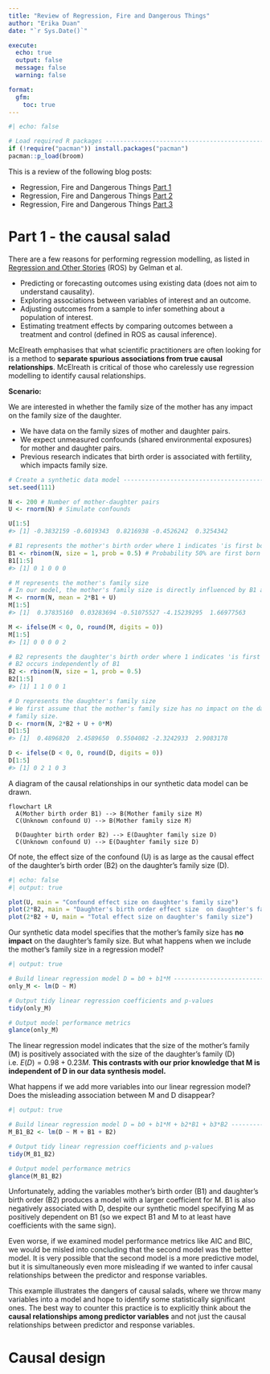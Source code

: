 ```yaml
---
title: "Review of Regression, Fire and Dangerous Things"
author: "Erika Duan"
date: "`r Sys.Date()`"

execute:
  echo: true
  output: false
  message: false
  warning: false

format:
  gfm:
    toc: true
---
```


```r
#| echo: false 

# Load required R packages -----------------------------------------------------
if (!require("pacman")) install.packages("pacman")
pacman::p_load(broom) 
```

This is a review of the following blog posts:    

+ Regression, Fire and Dangerous Things [Part 1](https://elevanth.org/blog/2021/06/15/regression-fire-and-dangerous-things-1-3/)   
+ Regression, Fire and Dangerous Things [Part 2](https://elevanth.org/blog/2021/06/21/regression-fire-and-dangerous-things-2-3/)   
+ Regression, Fire and Dangerous Things [Part 3](https://elevanth.org/blog/2021/06/29/regression-fire-and-dangerous-things-3-3/)  

# Part 1 - the causal salad    

There are a few reasons for performing regression modelling, as listed in [Regression and Other Stories](https://avehtari.github.io/ROS-Examples/) (ROS) by Gelman et al.   

+ Predicting or forecasting outcomes using existing data (does not aim to understand causality).  
+ Exploring associations between variables of interest and an outcome.  
+ Adjusting outcomes from a sample to infer something about a population of interest.  
+ Estimating treatment effects by comparing outcomes between a treatment and control (defined in ROS as causal inference).  

McElreath emphasises that what scientific practitioners are often looking for is a method to **separate spurious associations from true causal relationships**. McElreath is critical of those who carelessly use regression modelling to identify causal relationships.    

**Scenario:**    

We are interested in whether the family size of the mother has any impact on the family size of the daughter.  

+ We have data on the family sizes of mother and daughter pairs.  
+ We expect unmeasured confounds (shared environmental exposures) for mother and daughter pairs.  
+ Previous research indicates that birth order is associated with fertility, which impacts family size.  

```r
# Create a synthetic data model ------------------------------------------------
set.seed(111)

N <- 200 # Number of mother-daughter pairs
U <- rnorm(N) # Simulate confounds

U[1:5]
#> [1] -0.3832159 -0.6019343  0.8216938 -0.4526242  0.3254342

# B1 represents the mother's birth order where 1 indicates 'is first born'
B1 <- rbinom(N, size = 1, prob = 0.5) # Probability 50% are first born
B1[1:5]
#> [1] 0 1 0 0 0

# M represents the mother's family size
# In our model, the mother's family size is directly influenced by B1 and U
M <- rnorm(N, mean = 2*B1 + U) 
M[1:5]
#> [1]  0.37835160  0.03283694 -0.51075527 -4.15239295  1.66977563

M <- ifelse(M < 0, 0, round(M, digits = 0))
M[1:5]
#> [1] 0 0 0 0 2

# B2 represents the daughter's birth order where 1 indicates 'is first born' 
# B2 occurs independently of B1 
B2 <- rbinom(N, size = 1, prob = 0.5)
B2[1:5]
#> [1] 1 1 0 0 1 

# D represents the daughter's family size 
# We first assume that the mother's family size has no impact on the daughter's 
# family size.  
D <- rnorm(N, 2*B2 + U + 0*M) 
D[1:5]
#> [1]  0.4896820  2.4589650  0.5504082 -2.3242933  2.9083178  

D <- ifelse(D < 0, 0, round(D, digits = 0))
D[1:5]
#> [1] 0 2 1 0 3
```

A diagram of the causal relationships in our synthetic data model can be drawn.  

```mermaid
flowchart LR  
  A(Mother birth order B1) --> B(Mother family size M) 
  C(Unknown confound U) --> B(Mother family size M) 
  
  D(Daughter birth order B2) --> E(Daughter family size D) 
  C(Unknown confound U) --> E(Daughter family size D) 
```

Of note, the effect size of the confound (U) is as large as the causal effect of the daughter's birth order (B2) on the daughter's family size (D).   

```r
#| echo: false
#| output: true

plot(U, main = "Confound effect size on daughter's family size")
plot(2*B2, main = "Daughter's birth order effect size  on daughter's family size")
plot(2*B2 + U, main = "Total effect size on daughter's family size")
```

Our synthetic data model specifies that the mother's family size has **no impact** on the daughter's family size. But what happens when we include the mother's family size in a regression model?    

```r
#| output: true

# Build linear regression model D = b0 + b1*M ---------------------------------- 
only_M <- lm(D ~ M)

# Output tidy linear regression coefficients and p-values  
tidy(only_M) 

# Output model performance metrics
glance(only_M)
```
The linear regression model indicates that the size of the mother's family (M) is positively associated with the size of the daughter's family (D) i.e. $E(D) = 0.98 + 0.23 M$. **This contrasts with our prior knowledge that M is independent of D in our data synthesis model.**       

What happens if we add more variables into our linear regression model? Does the misleading association between M and D disappear?  

```r
#| output: true

# Build linear regression model D = b0 + b1*M + b2*B1 + b3*B2 ------------------ 
M_B1_B2 <- lm(D ~ M + B1 + B2)

# Output tidy linear regression coefficients and p-values  
tidy(M_B1_B2) 

# Output model performance metrics
glance(M_B1_B2)
```

Unfortunately, adding the variables mother's birth order (B1) and daughter's birth order (B2) produces a model with a larger coefficient for M. B1 is also negatively associated with D, despite our synthetic model specifying M as positively dependent on B1 (so we expect B1 and M to at least have coefficients with the same sign).    

Even worse, if we examined model performance metrics like AIC and BIC, we would be misled into concluding that the second model was the better model. It is very possible that the second model is a more predictive model, but it is simultaneously even more misleading if we wanted to infer causal relationships between the predictor and response variables.      

This example illustrates the dangers of causal salads, where we throw many variables into a model and hope to identify some statistically significant ones. The best way to counter this practice is to explicitly think about the **causal relationships among predictor variables** and not just the causal relationships between predictor and response variables.     

# Causal design  

